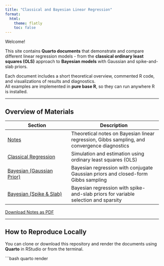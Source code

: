 ```yaml
---
title: "Classical and Bayesian Linear Regression"
format:
  html:
    theme: flatly
    toc: false
---
```



Welcome!  

This site contains **Quarto documents** that demonstrate and compare different linear regression models - from the **classical ordinary least squares (OLS)** approach to **Bayesian models** with Gaussian and spike-and-slab priors.

Each document includes a short theoretical overview, commented R code, and visualizations of results and diagnostics.  
All examples are implemented in **pure base R**, so they can run anywhere R is installed.

---

## Overview of Materials

| Section | Description |
|----------|--------------|
| [Notes](notes.html) | Theoretical notes on Bayesian linear regression, Gibbs sampling, and convergence diagnostics |
| [Classical Regression](classical_linear_regression_simulation.html) | Simulation and estimation using ordinary least squares (OLS) |
| [Bayesian (Gaussian Prior)](bayesian_linear_regression_conjugate.html) | Bayesian regression with conjugate Gaussian priors and closed-form Gibbs sampling |
| [Bayesian (Spike & Slab)](bayesian_spike_and_slab.html) | Bayesian regression with spike-and-slab priors for variable selection and sparsity |

[Download Notes as PDF](notes.pdf)

---

## How to Reproduce Locally

You can clone or download this repository and render the documents using **Quarto** in RStudio or from the terminal.

```bash
quarto render
